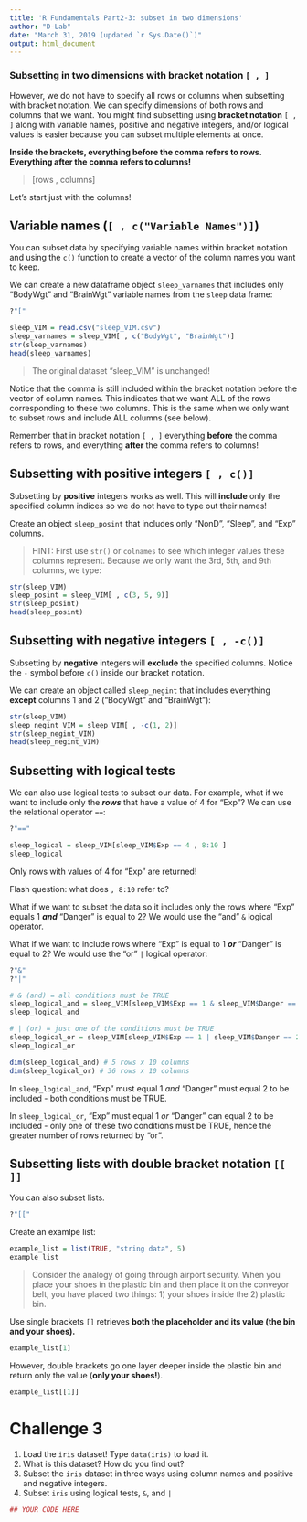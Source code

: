 ```yaml
---
title: 'R Fundamentals Part2-3: subset in two dimensions'
author: "D-Lab"
date: "March 31, 2019 (updated `r Sys.Date()`)"
output: html_document
---
```


### Subsetting in two dimensions with bracket notation `[ , ]` 

However, we do not have to specify all rows or columns when subsetting with bracket notation. We can specify dimensions of both rows and columns that we want. You might find subsetting using **bracket notation** `[ , ]` along with variable names, positive and negative integers, and/or logical values is easier because you can subset multiple elements at once.  

**Inside the brackets, everything before the comma refers to rows. Everything after the comma refers to columns!** 

> [rows , columns]  

Let's start just with the columns!  

## Variable names (`[ , c("Variable Names")]`)

You can subset data by specifying variable names within bracket notation and using the `c()` function to create a vector of the column names you want to keep.  

We can create a new dataframe object `sleep_varnames` that includes only "BodyWgt" and "BrainWgt" variable names from the `sleep` data frame:

```r
?"["
```
```r
sleep_VIM = read.csv("sleep_VIM.csv")
sleep_varnames = sleep_VIM[ , c("BodyWgt", "BrainWgt")]
str(sleep_varnames)
head(sleep_varnames)
```

> The original dataset "sleep_VIM" is unchanged!

Notice that the comma is still included within the bracket notation before the vector of column names. This indicates that we want ALL of the rows corresponding to these two columns. This is the same when we only want to subset rows and include ALL columns (see below).  

Remember that in bracket notation `[ , ]` everything **before** the comma refers to rows, and everything **after** the comma refers to columns!

## Subsetting with positive integers `[ , c()]`

Subsetting by **positive** integers works as well. This will **include** only the specified column indices so we do not have to type out their names!  

Create an object `sleep_posint` that includes only "NonD", "Sleep", and "Exp" columns.  

> HINT: First use `str()` or `colnames` to see which integer values these columns represent. Because we only want the 3rd, 5th, and 9th columns, we type:  

```r
str(sleep_VIM)
sleep_posint = sleep_VIM[ , c(3, 5, 9)] 
str(sleep_posint)
head(sleep_posint)
```

## Subsetting with negative integers `[ , -c()]`

Subsetting by **negative** integers will **exclude** the specified columns. Notice the `-` symbol before `c()` inside our bracket notation.

We can create an object called `sleep_negint` that includes everything **except** columns 1 and 2 ("BodyWgt" and "BrainWgt"):

```r
str(sleep_VIM)
sleep_negint_VIM = sleep_VIM[ , -c(1, 2)]
str(sleep_negint_VIM)
head(sleep_negint_VIM)
```

## Subsetting with logical tests

We can also use logical tests to subset our data. For example, what if we want to include only the _**rows**_ that have a value of 4 for "Exp"? We can use the relational operator `==`:

```r
?"=="
```
```r
sleep_logical = sleep_VIM[sleep_VIM$Exp == 4 , 8:10 ] 
sleep_logical
```
Only rows with values of 4 for "Exp" are returned! 

Flash question: what does `, 8:10` refer to? 

What if we want to subset the data so it includes only the rows where "Exp" equals 1 **_and_** "Danger" is equal to 2? We would use the "and" `&` logical operator.  

What if we want to include rows where "Exp" is equal to 1 **_or_** "Danger" is equal to 2? We would use the "or" `|` logical operator: 

```r
?"&"
?"|"
```
```r
# & (and) = all conditions must be TRUE
sleep_logical_and = sleep_VIM[sleep_VIM$Exp == 1 & sleep_VIM$Danger == 2, ] 
sleep_logical_and

# | (or) = just one of the conditions must be TRUE
sleep_logical_or = sleep_VIM[sleep_VIM$Exp == 1 | sleep_VIM$Danger == 2, ]
sleep_logical_or

dim(sleep_logical_and) # 5 rows x 10 columns
dim(sleep_logical_or) # 36 rows x 10 columns
```

In `sleep_logical_and`, "Exp" must equal 1 _and_ "Danger" must equal 2 to be included - both conditions must be TRUE.  

In `sleep_logical_or`, "Exp" must equal 1 _or_ "Danger" can equal 2 to be included - only one of these two conditions must be TRUE, hence the greater number of rows returned by "or".  

## Subsetting lists with double bracket notation `[[ ]]`

You can also subset lists. 

```r
?"[["
```

Create an examlpe list:

```r
example_list = list(TRUE, "string data", 5)
example_list
```

> Consider the analogy of going through airport security. When you place your shoes in the plastic bin and then place it on the conveyor belt, you have placed two things: 1) your shoes inside the 2) plastic bin. 

Use single brackets `[]` retrieves **both the placeholder and its value (the bin and your shoes).**

```r
example_list[1]
```

However, double brackets go one layer deeper inside the plastic bin and return only the value (**only your shoes!**).

```r
example_list[[1]]
```

# **Challenge 3**

1. Load the `iris` dataset! Type `data(iris)` to load it.  
2. What is this dataset? How do you find out?  
3. Subset the `iris` dataset in three ways using column names and positive and negative integers.  
4. Subset `iris` using logical tests, `&`, and `|`    

```r
## YOUR CODE HERE
```

<div class="tocify-extend-page" data-unique="tocify-extend-page" style="height: 0;"></div>